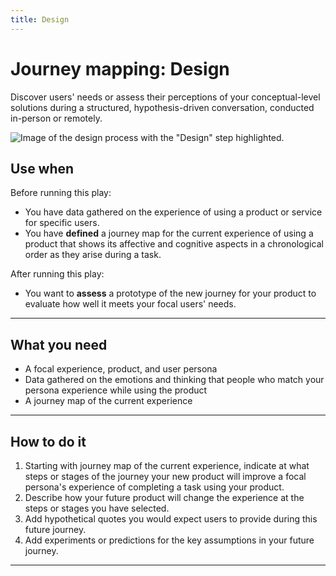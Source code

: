 ```yaml
---
title: Design
---
```


# Journey mapping: Design

Discover users' needs or assess their perceptions of your conceptual-level solutions during a structured, hypothesis-driven conversation, conducted in-person or remotely.

<ImageBlock>

![Image of the design process with the "Design" step highlighted.](./images/journey-map-design.png)

</ImageBlock>

## Use when 

Before running this play:

- You have data gathered on the experience of using a product or service for specific users.
- You have **defined** a journey map for the current experience of using a product that shows its affective and cognitive aspects in a chronological order as they arise during a task.

After running this play:

- You want to **assess** a prototype of the new journey for your product to evaluate how well it meets your focal users' needs.
 
---

## What you need

- A focal experience, product, and user persona
- Data gathered on the emotions and thinking that people who match your persona experience while using the product
- A journey map of the current experience

---

## How to do it

1. Starting with journey map of the current experience, indicate at what steps or stages of the journey your new product will improve a focal persona's experience of completing a task using your product.
2. Describe how your future product will change the experience at the steps or stages you have selected.
3. Add hypothetical quotes you would expect users to provide during this future journey.
4. Add experiments or predictions for the key assumptions in your future journey.

---

<PlayHelp />
